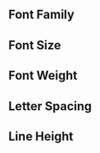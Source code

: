
## Font Family

<StyleShowcases
  prefix="--fpsm-font-family"
  showcaseComponent="text"
  styleKey="fontFamily"
/>

## Font Size

<StyleShowcases
  prefix="--fpsm-font-size"
  showcaseComponent="text"
  styleKey="fontSize"
/>

## Font Weight

<StyleShowcases
  prefix="--fpsm-font-weight"
  showcaseComponent="text"
  styleKey="fontWeight"
/>

## Letter Spacing

<StyleShowcases
  prefix="--fpsm-letter-spacing"
  showcaseComponent="text"
  styleKey="letterSpacing"
/>

## Line Height

<StyleShowcases
  prefix="--fpsm-line-height"
  showcaseComponent="text"
  styleKey="lineHeight"
/>
